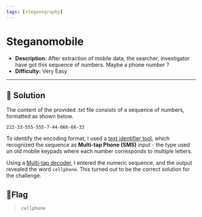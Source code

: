 ---
tags: [steganography]
---
# Steganomobile

- **Description:** After extraction of mobile data, the searcher, investigator have got this sequence of numbers. Maybe a phone number ?
- **Difficulty:** Very Easy

---

## 🔎 Solution
The content of the provided .txt file consists of a sequence of numbers, formatted as shown below.
```
222-33-555-555-7-44-666-66-33
```
To identify the encoding format, I used a [text identifier tool](https://www.dcode.fr/cipher-identifier), 
which recognized the sequence as **Multi-tap Phone (SMS)** input - the type used on old mobile keypads where each number corresponds to multiple letters.  

Using a [Multi-tap decoder](https://www.dcode.fr/multitap-abc-cipher), I entered the numeric sequence, and the output revealed the word `cellphone`.
This turned out to be the correct solution for the challenge.

## 🚩Flag
> `cellphone`

